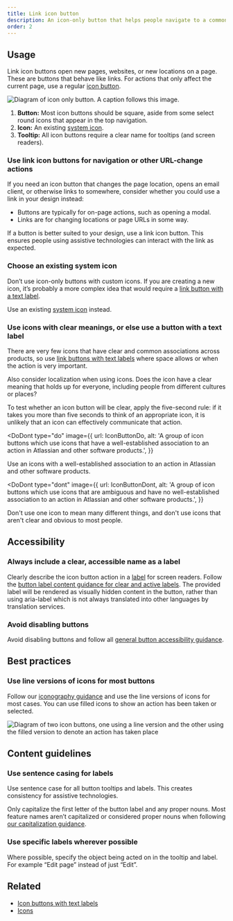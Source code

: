 ```yaml
---
title: Link icon button
description: An icon-only button that helps people navigate to a common link or page location.
order: 2
---
```



## Usage

Link icon buttons open new pages, websites, or new locations on a page. These are buttons that behave like links. For actions that only affect the current page, use a regular [icon button](/components/button/icon-button/).

![Diagram of icon only button. A caption follows this image.](./images/anatomy-link-icon-button.png)

1. **Button:** Most icon buttons should be square, aside from some select round icons that appear in the top navigation.
2. **Icon:** An existing [system icon](/components/icon).
3. **Tooltip:** All icon buttons require a clear name for tooltips (and screen readers).

### Use link icon buttons for navigation or other URL-change actions

If you need an icon button that changes the page location, opens an email client, or otherwise links to somewhere, consider whether you could use a link in your design instead:

- Buttons are typically for on-page actions, such as opening a modal.
- Links are for changing locations or page URLs in some way.

If a button is better suited to your design, use a link icon button. This ensures people using assistive technologies can interact with the link as expected.

### Choose an existing system icon

Don’t use icon-only buttons with custom icons. If you are creating a new icon, it’s probably a more complex idea that would require a [link button with a text label](/components/button/link-button/examples).

Use an existing [system icon](/components/icon/) instead.

### Use icons with clear meanings, or else use a button with a text label

There are very few icons that have clear and common associations across products, so use [link buttons with text labels](/components/button/link-button) where space allows or when the action is very important.

Also consider localization when using icons. Does the icon have a clear meaning that holds up for everyone, including people from different cultures or places?

To test whether an icon button will be clear, apply the five-second rule: if it takes you more than five seconds to think of an appropriate icon, it is unlikely that an icon can effectively communicate that action.

<DoDont
  type="do"
  image={{
    url: IconButtonDo,
    alt: 'A group of icon buttons which use icons that have a well-established association to an action in Atlassian and other software products.',
  }}
>
  Use an icons with a well-established association to an action in Atlassian and
  other software products.
</DoDont>

<DoDont
  type="dont"
  image={{
    url: IconButtonDont,
    alt: 'A group of icon buttons which use icons that are ambiguous and have no well-established association to an action in Atlassian and other software products.',
  }}
>
  Don't use one icon to mean many different things, and don't use icons that
  aren't clear and obvious to most people.
</DoDont>

## Accessibility

### Always include a clear, accessible name as a label

Clearly describe the icon button action in a [label](/components/button/link-icon-button/code#CommonProps-label) for screen readers. Follow the [button label content guidance for clear and active labels](/components/button/usage#content-guidelines). The provided label will be rendered as visually hidden content in the button, rather than using aria-label which is not always translated into other languages by translation services.

### Avoid disabling buttons

Avoid disabling buttons and follow all [general button accessibility guidance](/components/button/usage#accessibility).

## Best practices

### Use line versions of icons for most buttons

Follow our [iconography guidance](/foundations/iconography/) and use the line versions of icons for most cases. You can use filled icons to show an action has been taken or selected.

![Diagram of two icon buttons, one using a line version and the other using the filled version to denote an action has taken place](./images/dos-donts/icon-lined-filled.png)

## Content guidelines

### Use sentence casing for labels

Use sentence case for all button tooltips and labels. This creates consistency for assistive technologies.

Only capitalize the first letter of the button label and any proper nouns. Most feature names aren’t capitalized or considered proper nouns when following [our capitalization guidance](/content/language-and-grammar#capitalization).

### Use specific labels wherever possible

Where possible, specify the object being acted on in the tooltip and label. For example “Edit page” instead of just “Edit”.

## Related

- [Icon buttons with text labels](/components/button/examples#button-with-icon)
- [Icons](/components/icon)
